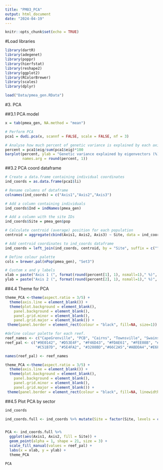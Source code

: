 ```yaml
---
title: "PM03_PCA"
output: html_document
date: "2024-04-19"
---
```


```r
knitr::opts_chunk$set(echo = TRUE)
```


#Load libraries
```r
library(dartR)
library(adegenet)
library(poppr)
library(hierfstat)
library(reshape2)
library(ggplot2)
library(RColorBrewer)
library(scales)
library(dplyr)
```

```r
load("Data/pmea_gen.RData")
```


#3. PCA

##3.1 PCA model 
```r
x = tab(pmea_gen, NA.method = "mean")

# Perform PCA
pca1 = dudi.pca(x, scannf = FALSE, scale = FALSE, nf = 3)

# Analyse how much percent of genetic variance is explained by each axis
percent = pca1$eig/sum(pca1$eig)*100
barplot(percent, ylab = "Genetic variance explained by eigenvectors (%)", ylim = c(0,12),
        names.arg = round(percent, 1))
```


##3.2 PCA coord dataframe 
```r
# Create a data.frame containing individual coordinates
ind_coords = as.data.frame(pca1$li) 

# Rename columns of dataframe
colnames(ind_coords) = c("Axis1","Axis2","Axis3")

# Add a column containing individuals
ind_coords$Ind = indNames(pmea_gen)

# Add a column with the site IDs
ind_coords$Site = pmea_gen$pop

# Calculate centroid (average) position for each population
centroid = aggregate(cbind(Axis1, Axis2, Axis3) ~ Site, data = ind_coords, FUN = mean)

# Add centroid coordinates to ind_coords dataframe
ind_coords = left_join(ind_coords, centroid, by = "Site", suffix = c("",".cen"))

# Define colour palette
cols = brewer.pal(nPop(pmea_gen), "Set3")

# Custom x and y labels
xlab = paste("Axis 1 (", format(round(percent[1], 1), nsmall=1)," %)", sep="")
ylab = paste("Axis 2 (", format(round(percent[2], 1), nsmall=1)," %)", sep="")
```

##4.4 Theme for PCA
```r
theme_PCA <-theme(aspect.ratio = 3/5) +
  theme(axis.line = element_blank()) +
  theme(plot.background = element_blank(),
    panel.background = element_blank(),
    panel.grid.minor = element_blank(),
    panel.grid.major = element_blank()) +
 theme(panel.border = element_rect(colour = "black", fill=NA, size=1))
```

```r
#define colour palette for each reef. 
reef_names <- c("CapeGrenville", "PCB", "Cairns", "Townsville", "Swains", "CapBunk", "CS1", "CS2", "CS3", "CS4", "CS5", "CS6")
reef_pal <- c("#9E0142", "#D53E4F", "#F46D43", "#FDAE61", "#FEE08B", "#FFFFBF", 
              "#C51B7D", "#5E4FA2", "#3288BD","#66C2A5","#ABDDA4","#E6F598")

names(reef_pal) <- reef_names

theme_PCA <-theme(aspect.ratio = 3/5) +
  theme(axis.line = element_blank()) +
  theme(plot.background = element_blank(),
    panel.background = element_blank(),
    panel.grid.minor = element_blank(),
    panel.grid.major = element_blank()) +
 theme(panel.border = element_rect(colour = "black", fill=NA, linewidth=1))
```


##4.5 Plot PCA by sector
```r
ind_coords

ind_coords.full <- ind_coords %>% mutate(Site = factor(Site, levels = c("CapeGrenville", "PCB", "Cairns", "Townsville", "Swains", "CapBunk", "CS1", "CS2", "CS3", "CS4", "CS5", "CS6")))


PCA <- ind_coords.full %>% 
  ggplot(aes(Axis1, Axis2, fill = Site)) +
  geom_point(alpha = 1, shape = 21, size = 3) + 
  scale_fill_manual(values = reef_pal) +
  labs(x = xlab, y = ylab) +
  theme_PCA

PCA
```
